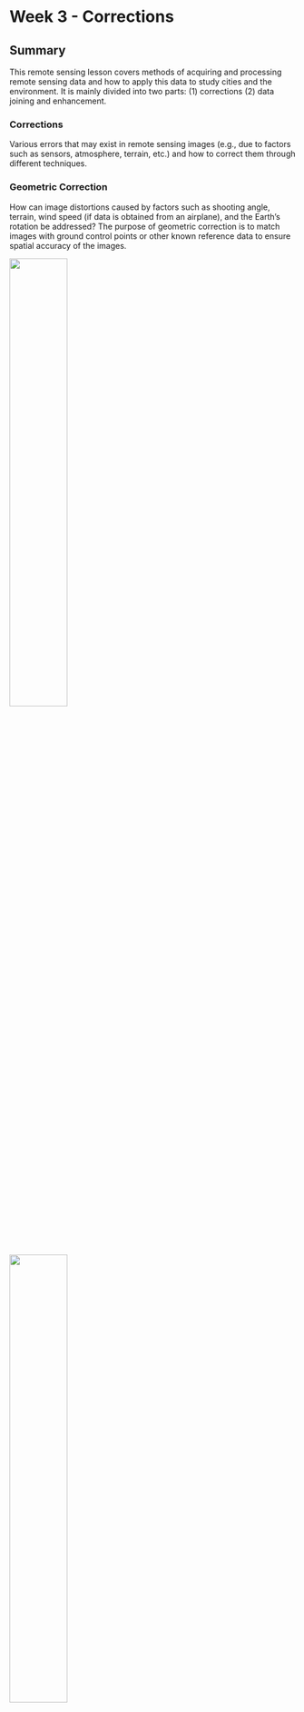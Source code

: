 # Week 3 - Corrections

## Summary

This remote sensing lesson covers methods of acquiring and processing remote sensing data and how to apply this data to study cities and the environment. It is mainly divided into two parts: (1) corrections (2) data joining and enhancement.

### Corrections

Various errors that may exist in remote sensing images (e.g., due to factors such as sensors, atmosphere, terrain, etc.) and how to correct them through different techniques.

### Geometric Correction

How can image distortions caused by factors such as shooting angle, terrain, wind speed (if data is obtained from an airplane), and the Earth's rotation be addressed? The purpose of geometric correction is to match images with ground control points or other known reference data to ensure spatial accuracy of the images.

![](images/3.1.1GeometricCorrection.gif){width="45%"}
 &nbsp; &nbsp; &nbsp; &nbsp; &nbsp; &nbsp;
 ![](images/3.1.1GeometricCorrection2.png){width="45%"}

Geometric correction process. Source: [Catalyst Earth](https://catalyst.earth/catalyst-system-files/help/COMMON/concepts/Ortho_explainSimpleGeoCorrection.html)

### Atmospheric Correction

Reduces the impact of atmospheric scattering and absorption on image quality through both relative and absolute methods. 

- **Relative correction**, such as DOS and Pseudo-Invariant Features, uses internal image references for correction and is suitable when atmospheric parameters are lacking. 

- **Absolute correction**, applies atmospheric models like MODTRAN for direct correction to obtain the true reflectance of the surface. 

The choice of the appropriate correction method depends on application requirements and data conditions, with the goal of enhancing the accuracy and usability of remote sensing data.

![GF-1 WFV data true color composite map (left: before atmospheric correction; right: after atmospheric correction). Source: [Chapter 4 - Atmospheric correction of optical imagery, 2020](https://www-sciencedirect-com.libproxy.ucl.ac.uk/science/article/pii/B9780128158265000040#f0050)](images/3.1.3after atmospheric correction.jpg){width="70%"}


### Orthorectification/Topographic Correction

Correct image distortions caused by terrain undulations. Specifically, the height of mountains, buildings, and other topographic features can cause positional shifts in images, particularly around the edges. Converting remote sensing images from perspective to orthographic projection, using a Digital Elevation Model (DEM), aligns pixels with their true ground positions, essential for map accuracy and terrain analysis.

## Application

After understanding the basic concepts of remote sensing and related terminology, I began to delve into its application areas, which help us solve many real-world problems.

![Diagram of the Electromagnetic Spectrum. Credit: NASA Science.](images/1.2application.jpg)

For example, using remote sensing, we can keep a close eye on active volcanoes, looking for any changes in their thermal profiles that might indicate an imminent eruption. This is critical in areas where volcanoes pose a risk to populations and infrastructure and where traditional observation methods are too dangerous.
